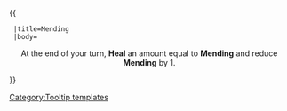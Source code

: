 {{ {{{1|Tooltip hover box}}}
  |title=Mending
  |body=<center>At the end of your turn, '''Heal''' an amount equal to '''Mending''' and reduce '''Mending''' by 1.
</center>
}}<noinclude>[[Category:Tooltip templates]]</noinclude>